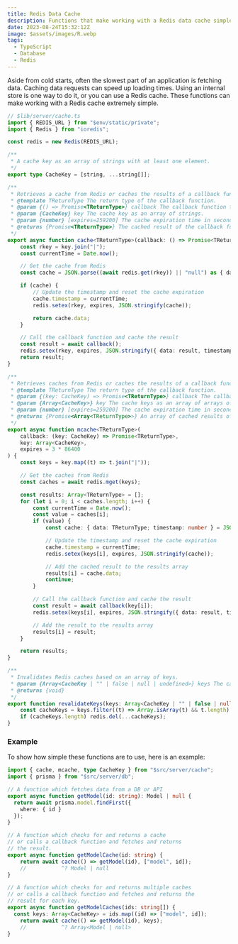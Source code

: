 ```yaml
---
title: Redis Data Cache
description: Functions that make working with a Redis data cache simple
date: 2023-08-24T15:32:12Z
image: $assets/images/R.webp
tags:
  - TypeScript
  - Database
  - Redis
---
```


Aside from cold starts, often the slowest part of an application is fetching data. Caching data requests can speed up loading times. Using an internal store is one way to do it, or you can use a Redis cache. These functions can make working with a Redis cache extremely simple.

```typescript
// $lib/server/cache.ts
import { REDIS_URL } from "$env/static/private";
import { Redis } from "ioredis";

const redis = new Redis(REDIS_URL);

/**
 * A cache key as an array of strings with at least one element.
 */
export type CacheKey = [string, ...string[]];

/**
 * Retrieves a cache from Redis or caches the results of a callback function.
 * @template TReturnType The return type of the callback function.
 * @param {() => Promise<TReturnType>} callback The callback function to cache.
 * @param {CacheKey} key The cache key as an array of strings.
 * @param {number} [expires=259200] The cache expiration time in seconds. Defaults to 3 days.
 * @returns {Promise<TReturnType>} The cached result of the callback function.
 */
export async function cache<TReturnType>(callback: () => Promise<TReturnType>, key: CacheKey, expires = 3 * 86400) {
	const rkey = key.join("|");
	const currentTime = Date.now();

	// Get the cache from Redis
	const cache = JSON.parse((await redis.get(rkey)) || "null") as { data: TReturnType; timestamp: number } | null;

	if (cache) {
		// Update the timestamp and reset the cache expiration
		cache.timestamp = currentTime;
		redis.setex(rkey, expires, JSON.stringify(cache));

		return cache.data;
	}

	// Call the callback function and cache the result
	const result = await callback();
	redis.setex(rkey, expires, JSON.stringify({ data: result, timestamp: currentTime }));
	return result;
}

/**
 * Retrieves caches from Redis or caches the results of a callback function for each key.
 * @template TReturnType The return type of the callback function.
 * @param {(key: CacheKey) => Promise<TReturnType>} callback The callback function to cache.
 * @param {Array<CacheKey>} key The cache keys as an array of arrays of strings.
 * @param {number} [expires=259200] The cache expiration time in seconds. Defaults to 3 days.
 * @returns {Promise<Array<TReturnType>>} An array of cached results of the callback function for each key.
 */
export async function mcache<TReturnType>(
	callback: (key: CacheKey) => Promise<TReturnType>,
	key: Array<CacheKey>,
	expires = 3 * 86400
) {
	const keys = key.map((t) => t.join("|"));

	// Get the caches from Redis
	const caches = await redis.mget(keys);

	const results: Array<TReturnType> = [];
	for (let i = 0; i < caches.length; i++) {
		const currentTime = Date.now();
		const value = caches[i];
		if (value) {
			const cache: { data: TReturnType; timestamp: number } = JSON.parse(value);

			// Update the timestamp and reset the cache expiration
			cache.timestamp = currentTime;
			redis.setex(keys[i], expires, JSON.stringify(cache));

			// Add the cached result to the results array
			results[i] = cache.data;
			continue;
		}

		// Call the callback function and cache the result
		const result = await callback(key[i]);
		redis.setex(keys[i], expires, JSON.stringify({ data: result, timestamp: currentTime }));

		// Add the result to the results array
		results[i] = result;
	}

	return results;
}

/**
 * Invalidates Redis caches based on an array of keys.
 * @param {Array<CacheKey | "" | false | null | undefined>} keys The cache keys as an array of arrays of strings. Empty strings, false, null, and undefined are ignored.
 * @returns {void}
 */
export function revalidateKeys(keys: Array<CacheKey | "" | false | null | undefined>) {
	const cacheKeys = keys.filter((t) => Array.isArray(t) && t.length).map((t) => (t as string[]).join("|"));
	if (cacheKeys.length) redis.del(...cacheKeys);
}
```

### Example

To show how simple these functions are to use, here is an example:

```typescript
import { cache, mcache, type CacheKey } from "$src/server/cache";
import { prisma } from "$src/server/db";

// A function which fetches data from a DB or API
export async function getModel(id: string): Model | null {
  return await prisma.model.findFirst({
    where: { id }
  });
}

// A function which checks for and returns a cache
// or calls a callback function and fetches and returns
// the result.
export async function getModelCache(id: string) {
	return await cache(() => getModel(id), ["model", id]);
	//           ^? Model | null
}

// A function which checks for and returns multiple caches
// or calls a callback function and fetches and returns the
// result for each key.
export async function getModelCaches(ids: string[]) {
  const keys: Array<CacheKey> = ids.map((id) => ["model", id]);
	return await cache(() => getModel(id), keys);
	//           ^? Array<Model | null>
}
```